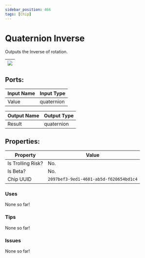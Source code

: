 ```yaml
---
sidebar_position: 466
tags: [Chip]
---
```


# Quaternion Inverse


Outputs the Inverse of rotation.

| ![](https://images-ext-2.discordapp.net/external/MPmIaQzlEPmgGWlgi-WxBBXt0Bjv_zWPkg1y1f_sy3s/https/www.recroomcircuits.com/image/circuit/absolute-value?width=206&height=108) |
|-----|

## Ports:

| Input Name | Input Type |
|-----------|-----------|
| Value | quaternion |

| Output Name | Output Type |
|-----------|-----------|
| Result | quaternion |

## Properties:

| Property  | Value |
|-------------------|-----------|
| Is Trolling Risk? | No. |
| Is Beta? | No. |
| Chip UUID | `2097bef3-9ed1-4601-ab5d-f620654bd1c4` |

### Uses

None so far!

### Tips

None so far!

### Issues

None so far!